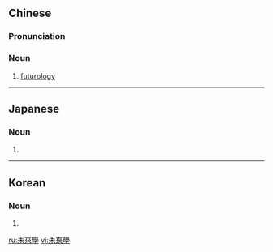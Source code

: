 {{also|未来学}}
==Chinese==
{{zh-forms|s=未来学|type=21}}
{{wikipedia|lang=zh}}

===Pronunciation===
{{zh-pron
|m=wèiláixué
|c=mei6 loi4 hok6
|cat=n
}}

===Noun===
{{zh-noun}}

# [[futurology]]

{{zh-cat|Sciences}}

----

==Japanese==
{{ja-kanjitab|み|らい|がく|yomi=o}}

===Noun===
{{ja-noun|shin=未来学|みらいがく}}

# {{kyujitai spelling of|未来学}}

----

==Korean==
{{ko-hanjatab}}

===Noun===
{{ko-noun|hangeul=미래학}}

# {{hanja form of|미래학|[[futurology]]}}

[[ru:未來學]]
[[vi:未來學]]